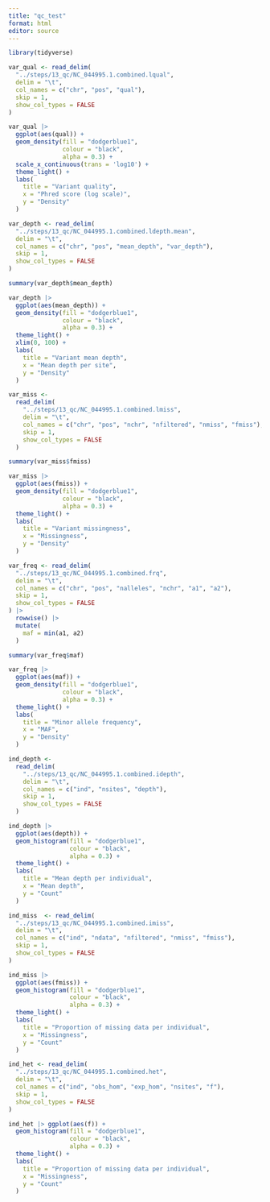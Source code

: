 ```yaml
---
title: "qc_test"
format: html
editor: source
---
```


```r

library(tidyverse)

```

```r

var_qual <- read_delim(
  "../steps/13_qc/NC_044995.1.combined.lqual",
  delim = "\t",
  col_names = c("chr", "pos", "qual"),
  skip = 1,
  show_col_types = FALSE
)

var_qual |>
  ggplot(aes(qual)) +
  geom_density(fill = "dodgerblue1",
               colour = "black",
               alpha = 0.3) +
  scale_x_continuous(trans = 'log10') +
  theme_light() +
  labs(
    title = "Variant quality",
    x = "Phred score (log scale)",
    y = "Density"
  )

```

```r

var_depth <- read_delim(
  "../steps/13_qc/NC_044995.1.combined.ldepth.mean",
  delim = "\t",
  col_names = c("chr", "pos", "mean_depth", "var_depth"),
  skip = 1,
  show_col_types = FALSE
)

summary(var_depth$mean_depth)

var_depth |>
  ggplot(aes(mean_depth)) +
  geom_density(fill = "dodgerblue1",
               colour = "black",
               alpha = 0.3) +
  theme_light() +
  xlim(0, 100) +
  labs(
    title = "Variant mean depth",
    x = "Mean depth per site",
    y = "Density"
  )

```

```r

var_miss <-
  read_delim(
    "../steps/13_qc/NC_044995.1.combined.lmiss",
    delim = "\t",
    col_names = c("chr", "pos", "nchr", "nfiltered", "nmiss", "fmiss"),
    skip = 1,
    show_col_types = FALSE
  )

summary(var_miss$fmiss)

var_miss |>
  ggplot(aes(fmiss)) +
  geom_density(fill = "dodgerblue1",
               colour = "black",
               alpha = 0.3) +
  theme_light() +
  labs(
    title = "Variant missingness",
    x = "Missingness",
    y = "Density"
  )

```

```r

var_freq <- read_delim(
  "../steps/13_qc/NC_044995.1.combined.frq",
  delim = "\t",
  col_names = c("chr", "pos", "nalleles", "nchr", "a1", "a2"),
  skip = 1,
  show_col_types = FALSE
) |> 
  rowwise() |> 
  mutate(
    maf = min(a1, a2)
  )

summary(var_freq$maf)

var_freq |>
  ggplot(aes(maf)) +
  geom_density(fill = "dodgerblue1",
               colour = "black",
               alpha = 0.3) +
  theme_light() +
  labs(
    title = "Minor allele frequency",
    x = "MAF",
    y = "Density"
  )

```

```r

ind_depth <-
  read_delim(
    "../steps/13_qc/NC_044995.1.combined.idepth",
    delim = "\t",
    col_names = c("ind", "nsites", "depth"),
    skip = 1,
    show_col_types = FALSE
  )

ind_depth |> 
  ggplot(aes(depth)) +
  geom_histogram(fill = "dodgerblue1",
                 colour = "black",
                 alpha = 0.3) +
  theme_light() +
  labs(
    title = "Mean depth per individual",
    x = "Mean depth",
    y = "Count"
  )

```

```r

ind_miss  <- read_delim(
  "../steps/13_qc/NC_044995.1.combined.imiss",
  delim = "\t",
  col_names = c("ind", "ndata", "nfiltered", "nmiss", "fmiss"),
  skip = 1,
  show_col_types = FALSE
)

ind_miss |>
  ggplot(aes(fmiss)) +
  geom_histogram(fill = "dodgerblue1",
                 colour = "black",
                 alpha = 0.3) + 
  theme_light() +
  labs(
    title = "Proportion of missing data per individual",
    x = "Missingness",
    y = "Count"
  )

```

```r

ind_het <- read_delim(
  "../steps/13_qc/NC_044995.1.combined.het",
  delim = "\t",
  col_names = c("ind", "obs_hom", "exp_hom", "nsites", "f"),
  skip = 1,
  show_col_types = FALSE
)

ind_het |> ggplot(aes(f)) +
  geom_histogram(fill = "dodgerblue1",
                 colour = "black",
                 alpha = 0.3) +
  theme_light() +
  labs(
    title = "Proportion of missing data per individual",
    x = "Missingness",
    y = "Count"
  )

```
